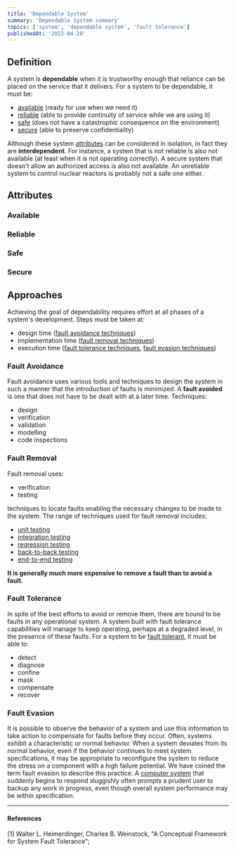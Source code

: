 ```yaml
---
title: 'Dependable System'
summary: 'Dependable System summary'
topics: ['system', 'dependable system', 'fault tolerance']
publishedAt: '2022-04-28'
---
```


## Definition

A system is **dependable** when it is trustworthy enough that reliance can be placed on the service that it delivers. For a system to be dependable, it must be:

* [available](#available) (ready for use when we need it)
* [reliable](#reliable) (able to provide continuity of service while we are using it)
* [safe](#safe) (does not have a catastrophic consequence on the environment)
* [secure](#secure) (able to preserve confidentiality)

Although these system [attributes](#attributes) can be considered in isolation, in fact they are **interdependent**. For instance, a system that is not reliable is also not available (at least when it is not operating correctly). A secure system that doesn't allow an authorized access is also not available. An unreliable system to control nuclear reactors is probably not a safe one either.

## Attributes

### Available

### Reliable

### Safe

### Secure

## Approaches

Achieving the goal of dependability requires effort at all phases of a system's development. Steps must be taken at:

* design time ([fault avoidance techniques](#fault-avoidance))
* implementation time ([fault removal techniques](#fault-removal))
* execution time ([fault tolerance techniques](#fault-tolerance), [fault evasion techniques](#fault-evasion))

### Fault Avoidance

Fault avoidance uses various tools and techniques to design the system in such a manner that the introduction of faults is minimized. A **fault avoided** is one that does not have to be dealt with at a later time. Techniques:

* design
* verification
* validation
* modelling
* code inspections

### Fault Removal

Fault removal uses:

* verification
* testing

techniques to locate faults enabling the necessary changes to be made to the system. The range of techniques used for fault removal includes:

* [unit testing](/notes/testing#unit)
* [integration testing](/notes/testing#integration)
* [regression testing](/notes/testing#regression)
* [back-to-back testing](/notes/testing#back-to-back)
* [end-to-end testing](/notes/testing#end-to-end)

**It is generally much more expensive to remove a fault than to avoid a fault.**

### Fault Tolerance

In spite of the best efforts to avoid or remove them, there are bound to be faults in any operational system. A system built with fault tolerance capabilities will manage to keep operating, perhaps at a degraded level, in the presence of these faults. For a system to be [fault tolerant](/notes/fault-tolerance), it must be able to:

* detect
* diagnose
* confine
* mask
* compensate
* recover

### Fault Evasion

It is possible to observe the behavior of a system and use this information to take action to
compensate for faults before they occur. Often, systems exhibit a characteristic or normal behavior. When a system deviates from its normal behavior, even if the behavior continues to meet system specifications, it may be appropriate to reconfigure the system to reduce the stress on a component with a high failure potential. We have coined the term fault evasion to describe this practice. A [computer system](/notes/system) that suddenly begins to respond sluggishly often prompts a prudent user to backup any work in progress, even though overall system performance may be within specification.

---

#### References

[1] Walter L. Heimerdinger, Charles B. Weinstock, "A Conceptual Framework for System Fault Tolerance";
